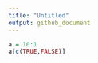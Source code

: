 ```yaml
---
title: "Untitled"
output: github_document
---
```


```r
a = 10:1  
a[c(TRUE,FALSE)]
``` 

